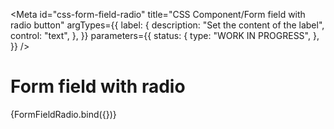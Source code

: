 <!-- @license CC0-1.0 -->


<Meta
  id="css-form-field-radio"
  title="CSS Component/Form field with radio button"
  argTypes={{
    label: {
      description: "Set the content of the label",
      control: "text",
    },
  }}
  parameters={{
    status: {
      type: "WORK IN PROGRESS",
    },
  }}
/>

# Form field with radio

<Canvas>
  <Story
    name="Default"
    args={{
      label: "I agree",
    }}
  >
    {FormFieldRadio.bind({})}
  </Story>
</Canvas>

<ArgsTable story="Default" />
